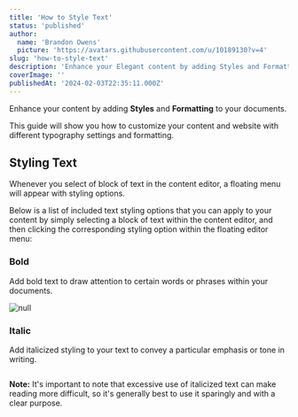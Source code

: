 ```yaml
---
title: 'How to Style Text'
status: 'published'
author:
  name: 'Brandon Owens'
  picture: 'https://avatars.githubusercontent.com/u/10189130?v=4'
slug: 'how-to-style-text'
description: 'Enhance your Elegant content by adding Styles and Formatting to your documents. This guide will show you how to customize your content and website with different typography settings and formatting.'
coverImage: ''
publishedAt: '2024-02-03T22:35:11.000Z'
---
```


Enhance your content by adding **Styles** and **Formatting** to your documents.

This guide will show you how to customize your content and website with different typography settings and formatting.

## Styling Text

Whenever you select of block of text in the content editor, a floating menu will appear with styling options.

Below is a list of included text styling options that you can apply to your content by simply selecting a block of text within the content editor, and then clicking the corresponding styling option within the floating editor menu:

### Bold

Add bold text to draw attention to certain words or phrases within your documents.

![null](/api/images/screenshot-2024-02-03-202810-M4Nz.png)

### Italic

Add italicized styling to your text to convey a particular emphasis or tone in writing.



<div class="my-8 shadow-xl"><img class="rounded-xl" src="/api/images/screenshot-2023-11-06-102614-U2OD.png" alt=""></div>



**Note:** It's important to note that excessive use of italicized text can make reading more difficult, so it's generally best to use it sparingly and with a clear purpose.

